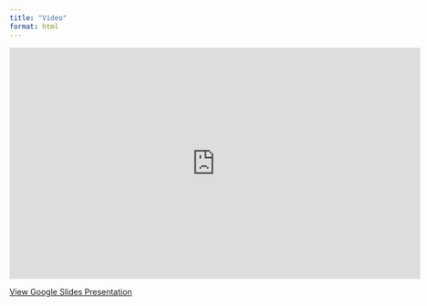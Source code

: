 ```yaml
---
title: "Video"
format: html
---
```

<iframe width="720" height="405" src="https://www.youtube.com/embed/8FQNZpuIdOA?si=FXJ3zlL9NAVLq0gM" title="YouTube video player" frameborder="0" allow="accelerometer; autoplay; clipboard-write; encrypted-media; gyroscope; picture-in-picture; web-share" referrerpolicy="strict-origin-when-cross-origin" allowfullscreen></iframe>


<a href="https://docs.google.com/presentation/d/1TSY2TkTfaHW3k1ReXSmy6qyeEqEbU1xDbp3cKpmvArE/edit#slide=id" target="_blank">
  View Google Slides Presentation
</a>

